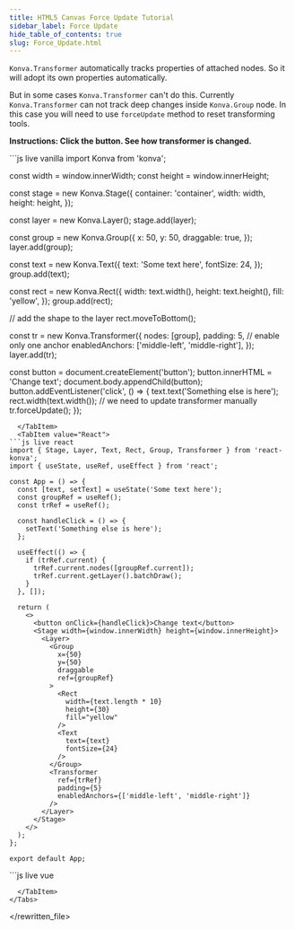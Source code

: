 ---
title: HTML5 Canvas Force Update Tutorial
sidebar_label: Force Update
hide_table_of_contents: true
slug: Force_Update.html
---

`Konva.Transformer` automatically tracks properties of attached nodes.
So it will adopt its own properties automatically.

But in some cases `Konva.Transformer` can't do this. Currently `Konva.Transformer` can not track deep changes inside `Konva.Group` node. In this case you will need to use `forceUpdate` method to reset transforming tools.

**Instructions: Click the button. See how transformer is changed.**


<Tabs>
  <TabItem value="Vanilla" default>
```js live vanilla
import Konva from 'konva';

const width = window.innerWidth;
const height = window.innerHeight;

const stage = new Konva.Stage({
container: 'container',
width: width,
height: height,
});

const layer = new Konva.Layer();
stage.add(layer);

const group = new Konva.Group({
x: 50,
y: 50,
draggable: true,
});
layer.add(group);

const text = new Konva.Text({
text: 'Some text here',
fontSize: 24,
});
group.add(text);

const rect = new Konva.Rect({
width: text.width(),
height: text.height(),
fill: 'yellow',
});
group.add(rect);

// add the shape to the layer
rect.moveToBottom();

const tr = new Konva.Transformer({
nodes: [group],
padding: 5,
// enable only one anchor
enabledAnchors: ['middle-left', 'middle-right'],
});
layer.add(tr);

const button = document.createElement('button');
button.innerHTML = 'Change text';
document.body.appendChild(button);
button.addEventListener('click', () => {
text.text('Something else is here');
rect.width(text.width());
// we need to update transformer manually
tr.forceUpdate();
});

````
  </TabItem>
  <TabItem value="React">
```js live react
import { Stage, Layer, Text, Rect, Group, Transformer } from 'react-konva';
import { useState, useRef, useEffect } from 'react';

const App = () => {
  const [text, setText] = useState('Some text here');
  const groupRef = useRef();
  const trRef = useRef();

  const handleClick = () => {
    setText('Something else is here');
  };

  useEffect(() => {
    if (trRef.current) {
      trRef.current.nodes([groupRef.current]);
      trRef.current.getLayer().batchDraw();
    }
  }, []);

  return (
    <>
      <button onClick={handleClick}>Change text</button>
      <Stage width={window.innerWidth} height={window.innerHeight}>
        <Layer>
          <Group
            x={50}
            y={50}
            draggable
            ref={groupRef}
          >
            <Rect
              width={text.length * 10}
              height={30}
              fill="yellow"
            />
            <Text
              text={text}
              fontSize={24}
            />
          </Group>
          <Transformer
            ref={trRef}
            padding={5}
            enabledAnchors={['middle-left', 'middle-right']}
          />
        </Layer>
      </Stage>
    </>
  );
};

export default App;
````

  </TabItem>
  <TabItem value="Vue">
```js live vue
<template>
  <div>
    <button @click="changeText">Change text</button>
    <v-stage :config="stageSize">
      <v-layer>
        <v-group :config="groupConfig" ref="groupRef">
          <v-rect :config="rectConfig" />
          <v-text :config="textConfig" />
        </v-group>
        <v-transformer :config="transformerConfig" ref="transformerRef" />
      </v-layer>
    </v-stage>
  </div>
</template>

<script setup>
import { ref, computed, onMounted } from 'vue';

const stageSize = {
  width: window.innerWidth,
  height: window.innerHeight
};

const text = ref('Some text here');
const groupRef = ref(null);
const transformerRef = ref(null);

const groupConfig = {
  x: 50,
  y: 50,
  draggable: true
};

const textConfig = computed(() => ({
  text: text.value,
  fontSize: 24
}));

const rectConfig = computed(() => ({
  width: text.value.length * 10,
  height: 30,
  fill: 'yellow'
}));

const transformerConfig = {
  padding: 5,
  enabledAnchors: ['middle-left', 'middle-right']
};

const changeText = () => {
  text.value = 'Something else is here';
};

onMounted(() => {
  if (transformerRef.value && groupRef.value) {
    transformerRef.value.getNode().nodes([groupRef.value.getNode()]);
    transformerRef.value.getNode().getLayer().batchDraw();
  }
});
</script>

```
  </TabItem>
</Tabs>
```

</rewritten_file>
